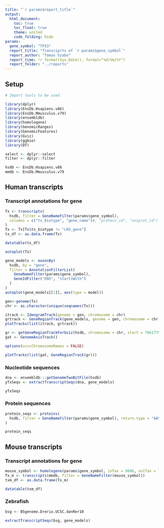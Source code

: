 ```yaml
---
title: "`r params$report_title`"
output: 
  html_document:
    toc: true
    toc_float: true
    theme: united
    code_folding: hide
params:
  gene_symbol: "TP53"
  report_title: "Transciprts of `r params$gene_symbol`"
  report_author: "Tamas Szabo"
  report_time: !r format(Sys.Date(), format="%d/%m/%Y")
  report_folder: "../reports"
---
```


## Setup

```r
# Import tools to be used

library(dplyr)
library(EnsDb.Hsapiens.v86)
library(EnsDb.Mmusculus.v79)
library(ensembldb)
library(homologene)
library(GenomicRanges)
library(GenomicFeatures)
library(Gviz)
library(ggbio)
library(DT)

select <- dplyr::select
filter <- dplyr::filter

hsdb <- EnsDb.Hsapiens.v86
mmdb <- EnsDb.Mmusculus.v79
```

## Human transcripts

### Transcript annotations for gene

```r
Tx <- transcripts(
  hsdb, filter = GeneNameFilter(params$gene_symbol),
  columns = c("tx_biotype", "gene_name")#, "protein_id", "uniprot_id")
)
Tx <- Tx[Tx$tx_biotype != "LRG_gene"]
tx_df <- as.data.frame(Tx)

datatable(tx_df)
```

```r
autoplot(Tx)
```

```r
gene_models <- exonsBy(
  hsdb, by = "gene",
  filter = AnnotationFilterList(
    GeneNameFilter(params$gene_symbol),
    GeneIdFilter("ENS", "startsWith")
  )
)
autoplot(gene_models[[1]], aes(type = model))
```

```r
gen<-genome(Tx)
chr <- as.character(unique(seqnames(Tx)))

itrack <- IdeogramTrack(genome = gen, chromosome = chr)
grtrack <- GeneRegionTrack(gene_models, genome = gen, chromosome = chr, name = "Gene Model")
plotTracks(list(itrack, grtrack))
```

```r
gr <- getGeneRegionTrackForGviz(hsdb, chromosome = chr, start = 7661779, end = 7675779)
gat <- GenomeAxisTrack()

options(ucscChromosomeNames = FALSE)

plotTracks(list(gat, GeneRegionTrack(gr)))
```

### Nucleotide sequences

```r
dna <- ensembldb:::getGenomeTwoBitFile(hsdb)
yTxSeqs <- extractTranscriptSeqs(dna, gene_models)

yTxSeqs
```

### Protein sequences

```r
protein_seqs <- proteins(
  hsdb, filter = GeneNameFilter(params$gene_symbol), return.type = "AAStringSet"
)

protein_seqs
```


## Mouse transcripts

### Transcript annotations for gene

```r
mouse_symbol <- homologene(params$gene_symbol, inTax = 9606, outTax = 10090)
Tx_m <- transcripts(mmdb, filter = GeneNameFilter(mouse_symbol))
txm_df <- as.data.frame(Tx_m)

datatable(txm_df)
```

### Zebrafish

```r
bsg <- BSgenome.Drerio.UCSC.danRer10

extractTranscriptSeqs(bsg, gene_models)
```

